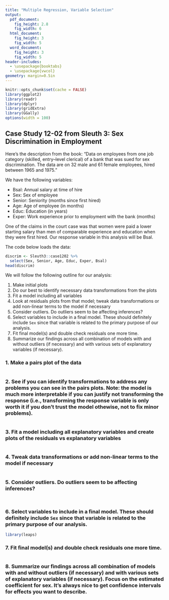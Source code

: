 ```yaml
---
title: "Multiple Regression, Variable Selection"
output:
  pdf_document:
    fig_height: 2.8
    fig_width: 6
  html_document:
    fig_height: 3
    fig_width: 5
  word_document:
    fig_height: 3
    fig_width: 5
header-includes:
  - \usepackage{booktabs}
  - \usepackage{vwcol}
geometry: margin=0.5in
---
```


```r
knitr::opts_chunk$set(cache = FALSE)
library(ggplot2)
library(readr)
library(dplyr)
library(gridExtra)
library(GGally)
options(width = 100)
```

## Case Study 12-02 from Sleuth 3: Sex Discrimination in Employment

Here's the description from the book: "Data on employees from one job category (skilled, entry–level clerical) of a bank that was sued for sex discrimination. The data are on 32 male and 61 female employees, hired between 1965 and 1975."

We have the following variables:

 * Bsal: Annual salary at time of hire
 * Sex: Sex of employee
 * Senior: Seniority (months since first hired)
 * Age: Age of employee (in months)
 * Educ: Education (in years)
 * Exper: Work experience prior to employment with the bank (months)

One of the claims in the court case was that women were paid a lower starting salary than men of comparable experience and education when they were first hired.  Our response variable in this analysis will be Bsal.

The code below loads the data:

```r
discrim <- Sleuth3::case1202 %>%
  select(Sex, Senior, Age, Educ, Exper, Bsal)
head(discrim)
```

We will follow the following outline for our analysis:

1. Make initial plots
2. Do our best to identify necessary data transformations from the plots
3. Fit a model including all variables
4. Look at residuals plots from that model; tweak data transformations or add non-linear terms to the model if necessary
5. Consider outliers.  Do outliers seem to be affecting inferences?
6. Select variables to include in a final model.  These should definitely include `Sex` since that variable is related to the primary purpose of our analysis.
7. Fit final model(s) and double check residuals one more time.
8. Summarize our findings across all combination of models with and without outliers (if necessary) and with various sets of explanatory variables (if necessary).

### 1. Make a pairs plot of the data

```r

```

### 2. See if you can identify transformations to address any problems you can see in the pairs plots.  Note: the model is much more interpretable if you can justify not transforming the response (i.e., transforming the response variable is only worth it if you don't trust the model othewise, not to fix minor problems).

```r

```

### 3. Fit a model including all explanatory variables and create plots of the residuals vs explanatory variables

```r

```

### 4. Tweak data transformations or add non-linear terms to the model if necessary

```r

```

### 5. Consider outliers.  Do outliers seem to be affecting inferences?

```r

```

```r

```

### 6. Select variables to include in a final model.  These should definitely include `Sex` since that variable is related to the primary purpose of our analysis.

```r
library(leaps)

```

### 7. Fit final model(s) and double check residuals one more time.

```r

```

### 8. Summarize our findings across all combination of models with and without outliers (if necessary) and with various sets of explanatory variables (if necessary).  Focus on the estimated coefficient for sex.  It's always nice to get confidence intervals for effects you want to describe.

```r

```
